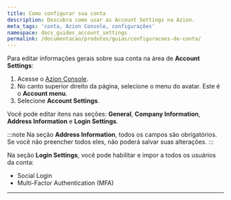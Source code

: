 ```yaml
---
title: Como configurar sua conta
description: Descubra como usar as Account Settings na Azion.
meta_tags: 'conta, Azion Console, configurações'
namespace: docs_guides_account_settings
permalink: /documentacao/produtos/guias/configuracoes-de-conta/
---
```



<InterfaceNote />

Para editar informações gerais sobre sua conta na área de **Account Settings**:

1. Acesse o [Azion Console](https://console.azion.com).
2. No canto superior direito da página, selecione o menu do avatar. Este é o **Account menu**.
3. Selecione **Account Settings**.

Você pode editar itens nas seções: **General**, **Company Information**, **Address Information** e **Login Settings**.

:::note
Na seção **Address Information**, todos os campos são obrigatórios. Se você não preencher todos eles, não poderá salvar suas alterações.
:::

Na seção **Login Settings**, você pode habilitar e impor a todos os usuários da conta:

- Social Login
- Multi-Factor Authentication (MFA)

---